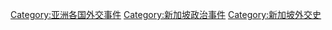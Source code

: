 [[Category:亚洲各国外交事件|Category:亚洲各国外交事件]]
[[Category:新加坡政治事件|Category:新加坡政治事件]]
[[Category:新加坡外交史|Category:新加坡外交史]]
